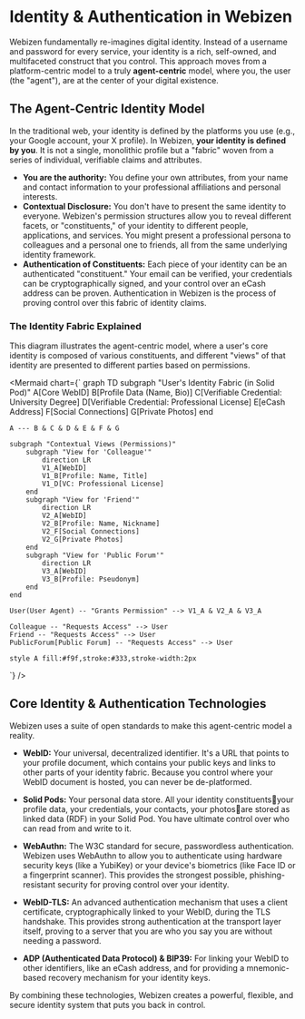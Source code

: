 
# Identity & Authentication in Webizen

Webizen fundamentally re-imagines digital identity. Instead of a username and password for every service, your identity is a rich, self-owned, and multifaceted construct that you control. This approach moves from a platform-centric model to a truly **agent-centric** model, where you, the user (the "agent"), are at the center of your digital existence.

## The Agent-Centric Identity Model

In the traditional web, your identity is defined by the platforms you use (e.g., your Google account, your X profile). In Webizen, **your identity is defined by you**. It is not a single, monolithic profile but a "fabric" woven from a series of individual, verifiable claims and attributes.

- **You are the authority:** You define your own attributes, from your name and contact information to your professional affiliations and personal interests.
- **Contextual Disclosure:** You don't have to present the same identity to everyone. Webizen's permission structures allow you to reveal different facets, or "constituents," of your identity to different people, applications, and services. You might present a professional persona to colleagues and a personal one to friends, all from the same underlying identity framework.
- **Authentication of Constituents:** Each piece of your identity can be an authenticated "constituent." Your email can be verified, your credentials can be cryptographically signed, and your control over an eCash address can be proven. Authentication in Webizen is the process of proving control over this fabric of identity claims.

### The Identity Fabric Explained

This diagram illustrates the agent-centric model, where a user's core identity is composed of various constituents, and different "views" of that identity are presented to different parties based on permissions.

<Mermaid chart={`
graph TD
    subgraph "User's Identity Fabric (in Solid Pod)"
        A[Core WebID]
        B[Profile Data (Name, Bio)]
        C[Verifiable Credential: University Degree]
        D[Verifiable Credential: Professional License]
        E[eCash Address]
        F[Social Connections]
        G[Private Photos]
    end

    A --- B & C & D & E & F & G

    subgraph "Contextual Views (Permissions)"
        subgraph "View for 'Colleague'"
            direction LR
            V1_A[WebID]
            V1_B[Profile: Name, Title]
            V1_D[VC: Professional License]
        end
        subgraph "View for 'Friend'"
            direction LR
            V2_A[WebID]
            V2_B[Profile: Name, Nickname]
            V2_F[Social Connections]
            V2_G[Private Photos]
        end
        subgraph "View for 'Public Forum'"
            direction LR
            V3_A[WebID]
            V3_B[Profile: Pseudonym]
        end
    end

    User(User Agent) -- "Grants Permission" --> V1_A & V2_A & V3_A
    
    Colleague -- "Requests Access" --> User
    Friend -- "Requests Access" --> User
    PublicForum[Public Forum] -- "Requests Access" --> User

    style A fill:#f9f,stroke:#333,stroke-width:2px
`} />

## Core Identity & Authentication Technologies

Webizen uses a suite of open standards to make this agent-centric model a reality.

- **WebID:** Your universal, decentralized identifier. It's a URL that points to your profile document, which contains your public keys and links to other parts of your identity fabric. Because you control where your WebID document is hosted, you can never be de-platformed.

- **Solid Pods:** Your personal data store. All your identity constituentsyour profile data, your credentials, your contacts, your photosare stored as linked data (RDF) in your Solid Pod. You have ultimate control over who can read from and write to it.

- **WebAuthn:** The W3C standard for secure, passwordless authentication. Webizen uses WebAuthn to allow you to authenticate using hardware security keys (like a YubiKey) or your device's biometrics (like Face ID or a fingerprint scanner). This provides the strongest possible, phishing-resistant security for proving control over your identity.

- **WebID-TLS:** An advanced authentication mechanism that uses a client certificate, cryptographically linked to your WebID, during the TLS handshake. This provides strong authentication at the transport layer itself, proving to a server that you are who you say you are without needing a password.

- **ADP (Authenticated Data Protocol) & BIP39:** For linking your WebID to other identifiers, like an eCash address, and for providing a mnemonic-based recovery mechanism for your identity keys.

By combining these technologies, Webizen creates a powerful, flexible, and secure identity system that puts you back in control.

